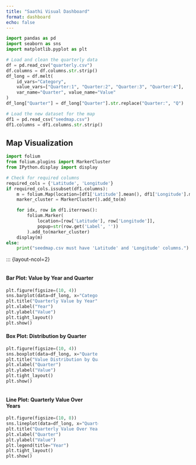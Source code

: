 ---
title: "Saathi Visual Dashboard"
format: dashboard
echo: false
---

```{python}
import pandas as pd
import seaborn as sns
import matplotlib.pyplot as plt

# Load and clean the quarterly data
df = pd.read_csv("quarterly.csv")
df.columns = df.columns.str.strip()
df_long = df.melt(
    id_vars="Category",
    value_vars=["Quarter:1", "Quarter:2", "Quarter:3", "Quarter:4"],
    var_name="Quarter", value_name="Value"
)
df_long["Quarter"] = df_long["Quarter"].str.replace("Quarter:", "Q")

# Load the new dataset for the map
df1 = pd.read_csv("seedmap.csv")
df1.columns = df1.columns.str.strip()
```

## Map Visualization

```{python}
import folium
from folium.plugins import MarkerCluster
from IPython.display import display

# Check for required columns
required_cols = {'Latitude', 'Longitude'}
if required_cols.issubset(df1.columns):
    m = folium.Map(location=[df1['Latitude'].mean(), df1['Longitude'].mean()], zoom_start=6)
    marker_cluster = MarkerCluster().add_to(m)

    for idx, row in df1.iterrows():
        folium.Marker(
            location=[row['Latitude'], row['Longitude']],
            popup=str(row.get('Label', ''))
        ).add_to(marker_cluster)
    display(m)
else:
    print("seedmap.csv must have 'Latitude' and 'Longitude' columns.")
```

::: {layout-ncol=2}

::: {.column width="50%"}
#### Bar Plot: Value by Year and Quarter

```{python}
plt.figure(figsize=(10, 4))
sns.barplot(data=df_long, x="Category", y="Value", hue="Quarter")
plt.title("Quarterly Value by Year")
plt.xlabel("Year")
plt.ylabel("Value")
plt.tight_layout()
plt.show()
```

#### Box Plot: Distribution by Quarter

```{python}
plt.figure(figsize=(10, 4))
sns.boxplot(data=df_long, x="Quarter", y="Value")
plt.title("Value Distribution by Quarter")
plt.xlabel("Quarter")
plt.ylabel("Value")
plt.tight_layout()
plt.show()
```
:::

::: {.column width="50%"}
#### Line Plot: Quarterly Value Over Years

```{python}
plt.figure(figsize=(10, 8))
sns.lineplot(data=df_long, x="Quarter", y="Value", hue="Category", marker="o")
plt.title("Quarterly Value Over Years")
plt.xlabel("Quarter")
plt.ylabel("Value")
plt.legend(title="Year")
plt.tight_layout()
plt.show()
```
:::